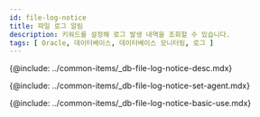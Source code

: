```yaml
---
id: file-log-notice
title: 파일 로그 알림
description: 키워드를 설정해 로그 발생 내역을 조회할 수 있습니다.
tags: [ Oracle, 데이터베이스, 데이터베이스 모니터링, 로그 ]
---
```


<!-- 개요 -->
{@include: ../common-items/_db-file-log-notice-desc.mdx}

<!-- 사용 설정 안내 -->
{@include: ../common-items/_db-file-log-notice-set-agent.mdx}

<!-- 기본 화면 안내 -->
{@include: ../common-items/_db-file-log-notice-basic-use.mdx}


